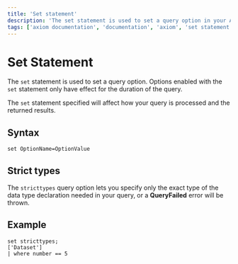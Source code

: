 ```yaml
---
title: 'Set statement'
description: 'The set statement is used to set a query option in your APL query.'
tags: ['axiom documentation', 'documentation', 'axiom', 'set statement', 'strict types']
---
```


# Set Statement 

The `set` statement is used to set a query option.  Options enabled with the `set` statement only have effect for the duration of the query.

The `set` statement specified will affect how your query is processed and the returned results.

## Syntax 

```apl
set OptionName=OptionValue
```

## Strict types

The `stricttypes` query option lets you specify only the exact type of the data type declaration needed in your query, or a **QueryFailed** error will be thrown.

## Example 

```apl
set stricttypes; 
['Dataset'] 
| where number == 5
```